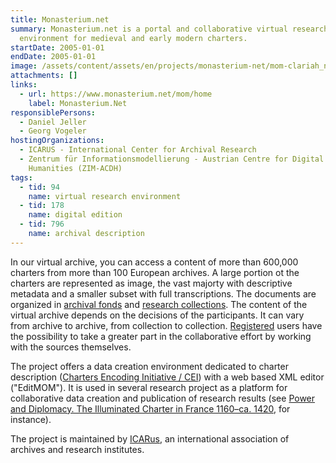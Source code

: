 ```yaml
---
title: Monasterium.net
summary: Monasterium.net is a portal and collaborative virtual research
  environment for medieval and early modern charters.
startDate: 2005-01-01
endDate: 2005-01-01
image: /assets/content/assets/en/projects/monasterium-net/mom-clariah_neu.png
attachments: []
links:
  - url: https://www.monasterium.net/mom/home
    label: Monasterium.Net
responsiblePersons:
  - Daniel Jeller
  - Georg Vogeler
hostingOrganizations:
  - ICARUS - International Center for Archival Research
  - Zentrum für Informationsmodellierung - Austrian Centre for Digital
    Humanities (ZIM-ACDH)
tags:
  - tid: 94
    name: virtual research environment
  - tid: 178
    name: digital edition
  - tid: 796
    name: archival description
---
```

In our virtual archive, you can access a content of more than 600,000 charters from more than 100 European archives. A large portion ot the charters are represented as image, the vast majorty with descriptive metadata and a smaller subset with full transcriptions.
The documents are organized in [archival fonds](https://www.monasterium.net/mom/fonds) and [research collections](https://www.monasterium.net/mom/collections). The content of the virtual archive depends on the decisions of the participants. It can vary from archive to archive, from collection to collection. [Registered](http://www.monasterium.net/mom/registration) users have the possibility to take a greater part in the collaborative effort by working with the sources themselves.

The project offers a data creation environment dedicated to charter description ([Charters Encoding Initiative / CEI](http://www.cei.lmu.de/)) with a web based XML editor ("EditMOM"). It is used in several research project as a platform for collaborative data creation and publication of research results (see [Power and Diplomacy. The Illuminated Charter in France 1160–ca. 1420](https://digital-humanities.at/en/dha/s-project/power-and-diplomacy-illuminated-charter-france-1160-ca-1420), for instance).

The project is maintained by [ICARus](https://www.icar-us.eu/), an international association of archives and research institutes.
